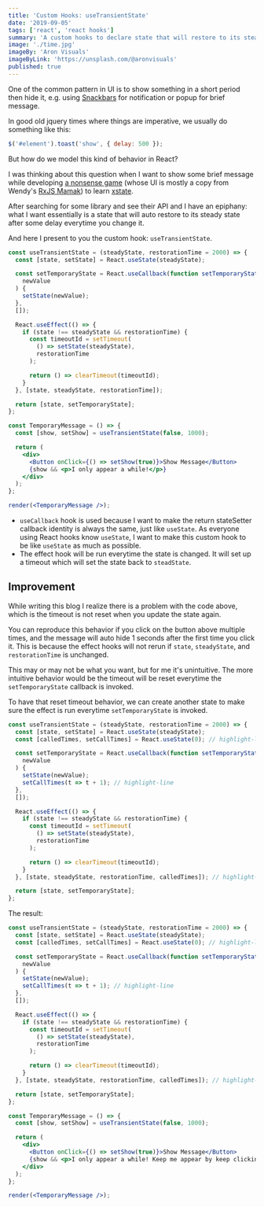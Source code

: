 ---
title: 'Custom Hooks: useTransientState'
date: '2019-09-05'
tags: ['react', 'react hooks']
summary: 'A custom hooks to declare state that will restore to its steady-state value after some delay. This will be useful when you want to show some UI element temporarily and then hide it after some delay.'
image: './time.jpg'
imageBy: 'Aron Visuals'
imageByLink: 'https://unsplash.com/@aronvisuals'
published: true
---


One of the common pattern in UI is to show something in a short period then hide it, e.g. using [Snackbars] for notification or popup for brief message.

In good old jquery times where things are imperative, we usually do something like this:

```javascript noWrapper
$('#element').toast('show', { delay: 500 });
```

But how do we model this kind of behavior in React?

I was thinking about this question when I want to show some brief message while developing [a nonsense game][game] (whose UI is mostly a copy from Wendy's [RxJS Mamak][rxjs-mamak]) to learn [xstate].

After searching for some library and see their API and I have an epiphany: what I want essentially is a state that will auto restore to its steady state after some delay everytime you change it.

And here I present to you the custom hook: `useTransientState`.

```jsx live noInline
const useTransientState = (steadyState, restorationTime = 2000) => {
  const [state, setState] = React.useState(steadyState);

  const setTemporaryState = React.useCallback(function setTemporaryState(
    newValue
  ) {
    setState(newValue);
  },
  []);

  React.useEffect(() => {
    if (state !== steadyState && restorationTime) {
      const timeoutId = setTimeout(
        () => setState(steadyState),
        restorationTime
      );

      return () => clearTimeout(timeoutId);
    }
  }, [state, steadyState, restorationTime]);

  return [state, setTemporaryState];
};

const TemporaryMessage = () => {
  const [show, setShow] = useTransientState(false, 1000);

  return (
    <div>
      <Button onClick={() => setShow(true)}>Show Message</Button>
      {show && <p>I only appear a while!</p>}
    </div>
  );
};

render(<TemporaryMessage />);
```

- `useCallback` hook is used because I want to make the return stateSetter callback identity is always the same, just like `useState`. As everyone using React hooks know `useState`, I want to make this custom hook to be like `useState` as much as possible.
- The effect hook will be run everytime the state is changed. It will set up a timeout which will set the state back to `steadState`.

## Improvement

While writing this blog I realize there is a problem with the code above, which is the timeout is not reset when you update the state again.

You can reproduce this behavior if you click on the button above multiple times, and the message will auto hide 1 seconds after the first time you click it. This is because the effect hooks will not rerun if `state`, `steadyState`, and `restorationTime` is unchanged.

This may or may not be what you want, but for me it's unintuitive. The more intuitive behavior would be the timeout will be reset everytime the `setTemporaryState` callback is invoked.

To have that reset timeout behavior, we can create another state to make sure the effect is run everytime `setTemporaryState` is invoked.

```jsx
const useTransientState = (steadyState, restorationTime = 2000) => {
  const [state, setState] = React.useState(steadyState);
  const [calledTimes, setCallTimes] = React.useState(0); // highlight-line

  const setTemporaryState = React.useCallback(function setTemporaryState(
    newValue
  ) {
    setState(newValue);
    setCallTimes(t => t + 1); // highlight-line
  },
  []);

  React.useEffect(() => {
    if (state !== steadyState && restorationTime) {
      const timeoutId = setTimeout(
        () => setState(steadyState),
        restorationTime
      );

      return () => clearTimeout(timeoutId);
    }
  }, [state, steadyState, restorationTime, calledTimes]); // highlight-line

  return [state, setTemporaryState];
};
```

The result:

```jsx live noInline noCode
const useTransientState = (steadyState, restorationTime = 2000) => {
  const [state, setState] = React.useState(steadyState);
  const [calledTimes, setCallTimes] = React.useState(0); // highlight-line

  const setTemporaryState = React.useCallback(function setTemporaryState(
    newValue
  ) {
    setState(newValue);
    setCallTimes(t => t + 1); // highlight-line
  },
  []);

  React.useEffect(() => {
    if (state !== steadyState && restorationTime) {
      const timeoutId = setTimeout(
        () => setState(steadyState),
        restorationTime
      );

      return () => clearTimeout(timeoutId);
    }
  }, [state, steadyState, restorationTime, calledTimes]); // highlight-line

  return [state, setTemporaryState];
};

const TemporaryMessage = () => {
  const [show, setShow] = useTransientState(false, 1000);

  return (
    <div>
      <Button onClick={() => setShow(true)}>Show Message</Button>
      {show && <p>I only appear a while! Keep me appear by keep clicking!</p>}
    </div>
  );
};

render(<TemporaryMessage />);
```

[snackbars]: https://material.io/components/snackbars/
[game]: https://xstate-game.netlify.com
[rxjs-mamak]: https://rxjs-mamak.wendko.com
[xstate]: https://xstate.js.org
